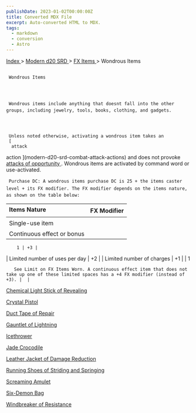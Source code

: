 ```yaml
---
publishDate: 2023-01-02T00:00:00Z
title: Converted MDX File
excerpt: Auto-converted HTML to MDX.
tags:
  - markdown
  - conversion
  - Astro
---
```







[
      Index
     ](-index)
     >
     [
      Modern d20 SRD
     ](modern-d20-srd-index)
     >
     [
      FX Items
     ](modern-d20-srd-fx-items-index)
     > Wondrous Items
    





## 
     Wondrous Items
    



     Wondrous items include anything that doesnt fall into the other groups, including jewelry, tools, books, clothing, and gadgets.
    



     Unless noted otherwise, activating a wondrous item takes an
     [
      attack
action
     ](modern-d20-srd-combat-attack-actions)
     and does not provoke
     [
      attacks
of opportunity
     ](modern-d20-srd-combat-attacks-of-opportunity)
     . Wondrous items are activated by command word or use-activated.
    



     Purchase DC: A wondrous items purchase DC is 25 + the items caster level + its FX modifier. The FX modifier depends on the items nature, as shown on the table below:
    


| Items Nature | FX Modifier |
| :--------------- | -------------: |
| Single-use item |  |
| Continuous effect or bonus
       
        1 | +3 |
| Limited number of uses per day | +2 |
| Limited number of charges | +1 |
| 1
       
       See Limit on FX Items Worn. A continuous effect item that does not take up one of these limited spaces has a +4 FX modifier (instead of +3). |  |




[
      Chemical Light Stick of Revealing
     ](modern-d20-srd-fx-items-chemical-light-stick-of-revealing)




[
      Crystal Pistol
     ](modern-d20-srd-fx-items-crystal-pistol)




[
      Duct Tape of Repair
     ](modern-d20-srd-fx-items-duct-tape-of-repair)




[
      Gauntlet of Lightning
     ](modern-d20-srd-fx-items-gauntlet-of-lightning)




[
      Icethrower
     ](modern-d20-srd-fx-items-icethrower)




[
      Jade Crocodile
     ](modern-d20-srd-fx-items-jade-crocodile)




[
      Leather Jacket of Damage Reduction
     ](modern-d20-srd-fx-items-leather-jacket-of-damage-reduction)




[
      Running Shoes of Striding and Springing
     ](modern-d20-srd-fx-items-running-shoes-of-striding-and-springing)




[
      Screaming Amulet
     ](modern-d20-srd-fx-items-screaming-amulet)




[
      Six-Demon Bag
     ](modern-d20-srd-fx-items-six-demon-bag)




[
      Windbreaker of Resistance
     ](modern-d20-srd-fx-items-windbreaker-of-resistance)





